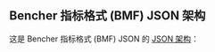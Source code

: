 
## Bencher 指标格式 (BMF) JSON 架构

这是 Bencher 指标格式 (BMF) JSON 的 [JSON 架构][json schema]：

<BmfSchema />

[json schema]: https://json-schema.org/draft-07/json-schema-release-notes